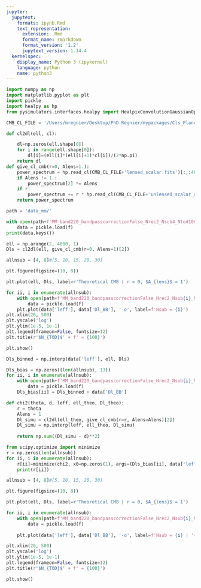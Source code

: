 ```yaml
---
jupyter:
  jupytext:
    formats: ipynb,Rmd
    text_representation:
      extension: .Rmd
      format_name: rmarkdown
      format_version: '1.2'
      jupytext_version: 1.14.4
  kernelspec:
    display_name: Python 3 (ipykernel)
    language: python
    name: python3
---
```


```python
import numpy as np
import matplotlib.pyplot as plt
import pickle
import healpy as hp
from pysimulators.interfaces.healpy import HealpixConvolutionGaussianOperator

CMB_CL_FILE = '/Users/mregnier/Desktop/PhD Regnier/mypackages/Cls_Planck2018_'

def cl2dl(ell, cl):

    dl=np.zeros(ell.shape[0])
    for i in range(ell.shape[0]):
        dl[i]=(ell[i]*(ell[i]+1)*cl[i])/(2*np.pi)
    return dl
def give_cl_cmb(r=0, Alens=1.):
    power_spectrum = hp.read_cl(CMB_CL_FILE+'lensed_scalar.fits')[:,:4000]
    if Alens != 1.:
        power_spectrum[2] *= Alens
    if r:
        power_spectrum += r * hp.read_cl(CMB_CL_FILE+'unlensed_scalar_and_tensor_r1.fits')[:,:4000]
    return power_spectrum

path = 'data_mm/'

with open(path+f'MM_band220_bandpasscorrectionFalse_Nrec2_Nsub4_Ntod100_correction_conv0.0deg_noiseFalse.pkl', 'rb') as f:
    data = pickle.load(f)
print(data.keys())
```

```python
ell = np.arange(2, 4000, 1)
Dls = cl2dl(ell, give_cl_cmb(r=0, Alens=1)[2])
```

```python
allnsub = [4, 8]#[5, 10, 15, 20, 30]

plt.figure(figsize=(10, 8))

plt.plot(ell, Dls, label=r'Theoretical CMB | r = 0, $A_{lens}$ = 1')

for ii, i in enumerate(allnsub):
    with open(path+f'MM_band220_bandpasscorrectionFalse_Nrec2_Nsub{i}_Ntod100_correction_conv0.0deg_noiseFalse.pkl', 'rb') as f:
        data = pickle.load(f)
    plt.plot(data['leff'], data['Dl_BB'], '-o', label=f'Nsub = {i}')
plt.xlim(20, 500)
plt.yscale('log')
plt.ylim(1e-5, 1e-1)
plt.legend(frameon=False, fontsize=12)
plt.title(r'$N_{TOD}$' + f' = {100}')

plt.show()
```

```python
Dls_binned = np.interp(data['leff'], ell, Dls)
```

```python
Dls_bias = np.zeros((len(allnsub), 13))
for ii, i in enumerate(allnsub):
    with open(path+f'MM_band220_bandpasscorrectionFalse_Nrec2_Nsub{i}_Ntod100_correction_conv0.0deg_noiseFalse.pkl', 'rb') as f:
        data = pickle.load(f)
    Dls_bias[ii] = Dls_binned + data['Dl_BB']
```

```python
def chi2(theta, d, leff, ell_theo, Dl_theo):
    r = theta
    Alens = 1
    Dl_simu = cl2dl(ell_theo, give_cl_cmb(r=r, Alens=Alens)[2])
    Dl_simu = np.interp(leff, ell_theo, Dl_simu)
    
    return np.sum((Dl_simu - d)**2)
```

```python
from scipy.optimize import minimize
r = np.zeros(len(allnsub))
for ii, i in enumerate(allnsub):
    r[ii]=minimize(chi2, x0=np.zeros(1), args=(Dls_bias[ii], data['leff'], ell, Dls), tol=1e-10, method='BFGS').x
    print(r[ii])
```

```python
allnsub = [4, 8]#[5, 10, 15, 20, 30]

plt.figure(figsize=(10, 8))

plt.plot(ell, Dls, label=r'Theoretical CMB | r = 0, $A_{lens}$ = 1')

for ii, i in enumerate(allnsub):
    with open(path+f'MM_band220_bandpasscorrectionFalse_Nrec2_Nsub{i}_Ntod100_correction_conv0.0deg_noiseFalse.pkl', 'rb') as f:
        data = pickle.load(f)
    
    plt.plot(data['leff'], data['Dl_BB'], '-o', label=f'Nsub = {i} | '+r'$r_{bias}$ = '+f'{r[ii]:.4f}')

plt.xlim(20, 500)
plt.yscale('log')
plt.ylim(1e-5, 1e-1)
plt.legend(frameon=False, fontsize=12)
plt.title(r'$N_{TOD}$' + f' = {100}')

plt.show()
```

```python

```

```python

```

```python

```

```python

```

```python

```

```python

```

```python

```

```python

```

```python

```

```python

```

```python

```

